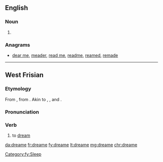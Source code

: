 ==English==

===Noun===
{{en-noun}}

# {{obsolete spelling of|dream|lang=en}}

===Anagrams===
* [[dear me#English|dear me]], [[meader#English|meader]], [[read me#English|read me]], [[readme#English|readme]], [[reamed#English|reamed]], [[remade#English|remade]]

----

==West Frisian==

===Etymology===
From {{etyl|ofs|fy}}, from {{etyl|gem-pro|fy}} {{m|gem-pro|*draumijaną}}. Akin to {{etyl|en|-}} {{m|en|dream}}, {{etyl|nl|-}} {{m|nl|dromen}}, {{etyl|de|-}} {{m|de|träumen}} and {{etyl|sv|-}} {{m|sv|drömma}}.

===Pronunciation===
{{rfp|lang=fy}}

===Verb===
{{head|fy|verb}}

# to [[dream]]

[[Category:fy:Sleep]]

[[da:dreame]]
[[fr:dreame]]
[[fy:dreame]]
[[lt:dreame]]
[[mg:dreame]]
[[chr:dreame]]